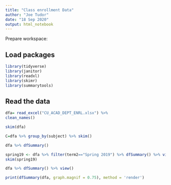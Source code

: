 ```yaml
---
title: "Class enrollment Data"
author: "Joe Tudor"
date: "18 Sep 2020"
output: html_notebook
---
```


Prepare workspace:

## Load packages

```r
library(tidyverse)
library(janitor)
library(readxl)
library(skimr)
library(summarytools)
```

## Read the data

```r
dfa= read_excel("CU_ACAD_DEPT_ENRL.xlsx") %>%
clean_names()
```

```r
skim(dfa)
```
```r
C=dfa %>% group_by(subject) %>% skim()
```




```r
dfa %>% dfSummary()
```


```r
spring19 <- dfa %>% filter(term2=="Spring 2019") %>% dfSummary() %>% view()
skim(spring19)
```


```r
dfa %>% dfSummary() %>% view()
```


```r
print(dfSummary(dfa, graph.magnif = 0.75), method = 'render')
```


